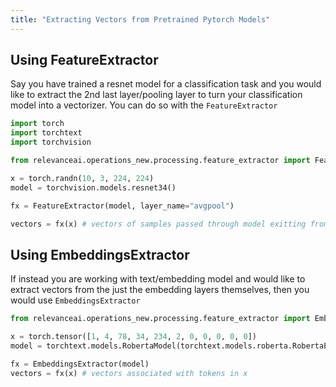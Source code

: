 ```yaml
---
title: "Extracting Vectors from Pretrained Pytorch Models"
---
```


## Using FeatureExtractor

Say you have trained a resnet model for a classification task and you would like to extract the 2nd last layer/pooling layer to turn your classification model into a vectorizer. You can do so with the `FeatureExtractor`


```python Python 
import torch
import torchtext
import torchvision

from relevanceai.operations_new.processing.feature_extractor import FeatureExtractor

x = torch.randn(10, 3, 224, 224)
model = torchvision.models.resnet34()

fx = FeatureExtractor(model, layer_name="avgpool")

vectors = fx(x) # vectors of samples passed through model exitting from avgpool layer
```

## Using EmbeddingsExtractor

If instead you are working with text/embedding model and would like to extract vectors from the just the embedding layers themselves, then you would use `EmbeddingsExtractor`


```python Python 
from relevanceai.operations_new.processing.feature_extractor import EmbeddingsExtractor

x = torch.tensor([1, 4, 78, 34, 234, 2, 0, 0, 0, 0, 0])
model = torchtext.models.RobertaModel(torchtext.models.roberta.RobertaEncoderConf())

fx = EmbeddingsExtractor(model)
vectors = fx(x) # vectors associated with tokens in x
```